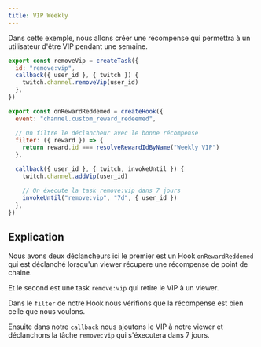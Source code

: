 ```yaml
---
title: VIP Weekly
---
```


Dans cette exemple, nous allons créer une récompense qui permettra à un utilisateur d'être VIP pendant une semaine.

```js
export const removeVip = createTask({
  id: "remove:vip",
  callback({ user_id }, { twitch }) {
    twitch.channel.removeVip(user_id)
  },
})

export const onRewardReddemed = createHook({
  event: "channel.custom_reward_redeemed",

  // On filtre le déclancheur avec le bonne récompense
  filter: ({ reward }) => {
    return reward.id === resolveRewardIdByName("Weekly VIP")
  },

  callback({ user_id }, { twitch, invokeUntil }) {
    twitch.channel.addVip(user_id)

    // On éxecute la task remove:vip dans 7 jours
    invokeUntil("remove:vip", "7d", { user_id })
  },
})
```

## Explication

Nous avons deux déclancheurs ici le premier est un Hook `onRewardReddemed` qui est déclanché lorsqu'un viewer récupere une récompense de point de chaine.

Et le second est une task `remove:vip` qui retire le VIP à un viewer.

Dans le `filter` de notre Hook nous vérifions que la récompense est bien celle que nous voulons.

Ensuite dans notre `callback` nous ajoutons le VIP à notre viewer et déclanchons la tâche `remove:vip` qui s'éxecutera dans 7 jours.
